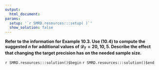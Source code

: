 ```yaml
---
output:
  html_document:
params:
  setup: '`r SMRD.resources:::setup( )`'
  show_solution: false
---
```


__Refer to the information for Example 10.3.  Use (10.4) to compute the suggested $n$ for additional values of $\mathcal{D}_{T}=20,10,5$. Describe the effect that changing the target precision has on the needed sample size.__

`r SMRD.resources:::solution()$begin`
`r SMRD.resources:::solution()$end`
